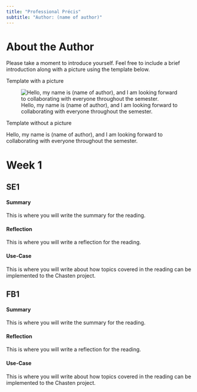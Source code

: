 ```yaml
---
title: "Professional Précis"
subtitle: "Author: (name of author)"
---
```


# About the Author

Please take a moment to introduce yourself. Feel free to include a brief introduction along with a picture using the template below.

Template with a picture

![Hello, my name is (name of author), and I am looking forward to collaborating with everyone throughout the semester.](placeholder_profilepic.jpeg)

Template without a picture

Hello, my name is (name of author), and I am looking forward to collaborating with everyone throughout the semester.


# Week 1

## SE1

#### Summary

This is where you will write the summary for the reading.

#### Reflection

This is where you will write a reflection for the reading.

#### Use-Case

This is where you will write about how topics covered in the reading can be implemented to the Chasten project.

## FB1

#### Summary

This is where you will write the summary for the reading.

#### Reflection

This is where you will write a reflection for the reading.

#### Use-Case

This is where you will write about how topics covered in the reading can be implemented to the Chasten project.

